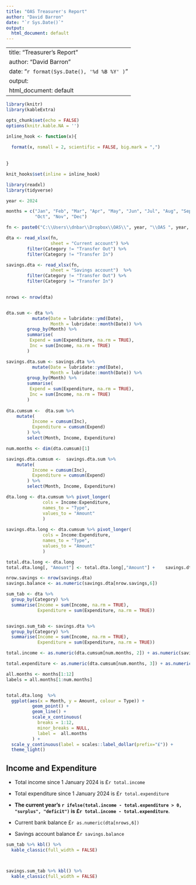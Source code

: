 ```yaml
---
title: "OAS Treasurer's Report"
author: "David Barron"
date: "`r Sys.Date()`"
output:
  html_document: default
---
```


---
title: "Treasurer's Report"
author: "David Barron"
date: "`r format(Sys.Date(), '%d %B %Y' )`"
output:
  html_document: default
---

```r
library(knitr)
library(kableExtra)

opts_chunk$set(echo = FALSE)
options(knitr.kable.NA = '')

inline_hook <- function(x){
  
  format(x, nsmall = 2, scientific = FALSE, big.mark = ",")
  
  
}

knit_hooks$set(inline = inline_hook)


```

```r
library(readxl)
library(tidyverse)

year <- 2024

months = c("Jan", "Feb", "Mar", "Apr", "May", "Jun", "Jul", "Aug", "Sep",
           "Oct", "Nov", "Dec")
```

```r

fn <- paste0("C:\\Users\\dnbar\\Dropbox\\OAS\\", year, "\\OAS ", year, ".xlsx")

dta <- read_xlsx(fn,
                 sheet = "Current account") %>%
        filter(Category != "Transfer Out") %>%
        filter(Category != "Transfer In")

savings.dta <- read_xlsx(fn,
                 sheet = "Savings account")  %>%
        filter(Category != "Transfer Out") %>%
        filter(Category != "Transfer In") 

                 
nrows <- nrow(dta)


dta.sum <- dta %>%
          mutate(Date = lubridate::ymd(Date),
                 Month = lubridate::month(Date)) %>%
        group_by(Month) %>%
        summarise(
         Expend = sum(Expenditure, na.rm = TRUE),
         Inc = sum(Income, na.rm = TRUE)
        ) 

savings.dta.sum <- savings.dta %>%
          mutate(Date = lubridate::ymd(Date),
                 Month = lubridate::month(Date)) %>%
        group_by(Month) %>%
        summarise(
         Expend = sum(Expenditure, na.rm = TRUE),
         Inc = sum(Income, na.rm = TRUE)
        ) 
  
dta.cumsum <-  dta.sum %>%
    mutate(
          Income = cumsum(Inc),
          Expenditure = cumsum(Expend)
        ) %>%
        select(Month, Income, Expenditure)

num.months <- dim(dta.cumsum)[1]

savings.dta.cumsum <-  savings.dta.sum %>%
    mutate(
          Income = cumsum(Inc),
          Expenditure = cumsum(Expend)
        ) %>%
        select(Month, Income, Expenditure)

dta.long <- dta.cumsum %>% pivot_longer(
              cols = Income:Expenditure,
              names_to = "Type",
              values_to = "Amount"
              ) 
  
savings.dta.long <- dta.cumsum %>% pivot_longer(
              cols = Income:Expenditure,
              names_to = "Type",
              values_to = "Amount"
              ) 

total.dta.long <- dta.long
total.dta.long[, "Amount"] <- total.dta.long[,"Amount"] +    savings.dta.long[,"Amount"]

nrow.savings <- nrow(savings.dta)
savings.balance <- as.numeric(savings.dta[nrow.savings,6])

sum_tab <- dta %>%
  group_by(Category) %>%
  summarise(Income = sum(Income, na.rm = TRUE),
            Expenditure = sum(Expenditure, na.rm = TRUE))


savings.sum_tab <- savings.dta %>%
  group_by(Category) %>%
  summarise(Income = sum(Income, na.rm = TRUE),
            Expenditure = sum(Expenditure, na.rm = TRUE))

total.income <- as.numeric(dta.cumsum[num.months, 2]) + as.numeric(savings.dta.cumsum[num.months, 2]) 

total.expenditure <- as.numeric(dta.cumsum[num.months, 3]) + as.numeric(savings.dta.cumsum[num.months, 3]) 


```

```r



all.months <- months[1:12]
labels = all.months[1:num.months]


total.dta.long  %>%
  ggplot(aes(x = Month, y = Amount, colour = Type)) + 
          geom_point() +
          geom_line() +
          scale_x_continuous(
            breaks = 1:12,
            minor_breaks = NULL,
            label =  all.months
          ) + 
  scale_y_continuous(label = scales::label_dollar(prefix="£")) +
  theme_light() 


```


## Income and Expenditure

- Total income since 1 January 2024 is £`r total.income`

- Total expenditure since 1 January 2024 is £`r total.expenditure`

- **The current year's `r ifelse(total.income - total.expenditure > 0, "surplus", "deficit")` is £`r total.income - total.expenditure`**.

- Current bank balance £`r as.numeric(dta[nrows,6]) `

- Savings account balance £`r savings.balance`


```r


sum_tab %>% kbl() %>%
  kable_classic(full_width = FALSE)



savings.sum_tab %>% kbl() %>%
  kable_classic(full_width = FALSE)
```
